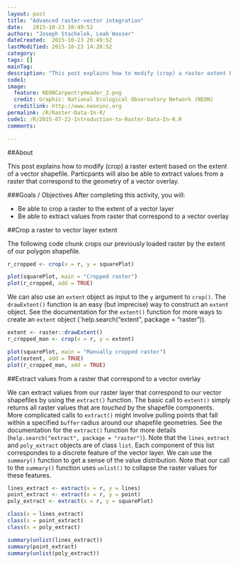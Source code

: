 ```yaml
---
layout: post
title: "Advanced raster-vector integration"
date:   2015-10-23 20:49:52
authors: "Joseph Stachelek, Leah Wasser"
dateCreated:  2015-10-23 20:49:52
lastModified: 2015-10-23 14:28:52
category: 
tags: []
mainTag: 
description: "This post explains how to modify (crop) a raster extent based on the extent of a vector shapefile. Particpants will also be able to extract values from a raster that correspond to the geometry of a vector overlay."
code1: 
image:
  feature: NEONCarpentryHeader_2.png
  credit: Graphic: National Ecological Observatory Network (NEON)
  creditlink: http://www.neoninc.org
permalink: /R/Raster-Data-In-R/
code1: /R/2015-07-22-Introduction-to-Raster-Data-In-R.R
comments:

---
```


##About

This post explains how to modify (crop) a raster extent based on the extent of a vector shapefile. Particpants will also be able to extract values from a raster that correspond to the geometry of a vector overlay.

###Goals / Objectives
After completing this activity, you will:

 * Be able to crop a raster to the extent of a vector layer
 * Be able to extract values from raster that correspond to a vector overlay
 
##Crop a raster to vector layer extent

The following code chunk crops our previously loaded raster by the extent of our polygon shapefile.

```r
r_cropped <- crop(x = r, y = squarePlot)

plot(squarePlot, main = "Cropped raster")
plot(r_cropped, add = TRUE)
```

We can also use an `extent` object as input to the `y` argument to `crop()`. The `drawExtent()` function is an easy (but imprecise) way to construct an `extent` object. See the documentation for the `extent()` function for more ways to create an `extent` object (`help.search("extent", package = "raster")). 

```r
extent <- raster::drawExtent()
r_cropped_man <- crop(x = r, y = extent)

plot(squarePlot, main = "Manually cropped raster")
plot(extent, add = TRUE)
plot(r_cropped_man, add = TRUE)
```

##Extract values from a raster that correspond to a vector overlay

We can extract values from our raster layer that correspond to our vector shapefiles by using the `extract()` function. The basic call to `extent()` simply returns all raster values that are _touched_ by the shapefile components. More complicated calls to `extract()` might involve pulling points that fall within a specified `buffer` radius around our shapefile geometries. See the documentation for the `extract()` function for more details (`help.search("extract", package = "raster")`). Note that the `lines_extract` and `poly_extract` objects are of class `list`. Each component of this list correspondes to a discrete feature of the vector layer. We can use the `summary()` function to get a sense of the value distribution. Note that our call to the `summary()` function uses `unlist()` to collapse the raster values for these features.

```r
lines_extract <- extract(x = r, y = lines)
point_extract <- extract(x = r, y = point)
poly_extract <- extract(x = r, y = squarePlot)

class(x = lines_extract)
class(x = point_extract)
class(x = poly_extract)

summary(unlist(lines_extract))
summary(point_extract)
summary(unlist(poly_extract))

```